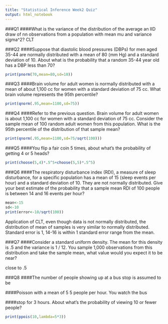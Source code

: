 ---
title: "Statistical Inference Week2 Quiz"
output: html_notebook
---

###Q1
####What is the variance of the distribution of the average an IID draw of nn observations from a population with mean mu and variance sigma^2?
CLT

###Q2
####Suppose that diastolic blood pressures (DBPs) for men aged 35-44 are normally distributed with a mean of 80 (mm Hg) and a standard deviation of 10. About what is the probability that a random 35-44 year old has a DBP less than 70?
```{r}
print(pnorm(70,mean=80,sd=10))
```

###Q3
####Brain volume for adult women is normally distributed with a mean of about 1,100 cc for women with a standard deviation of 75 cc. What brain volume represents the 95th percentile?
```{r}
print(qnorm(.95,mean=1100,sd=75))
```
###Q4
####Refer to the previous question. Brain volume for adult women is about 1,100 cc for women with a standard deviation of 75 cc. Consider the sample mean of 100 random adult women from this population. What is the 95th percentile of the distribution of that sample mean?
```{r}
print(qnorm(.95,mean=1100,sd=75/sqrt(100)))
```

###Q5
####You flip a fair coin 5 times, about what's the probability of getting 4 or 5 heads?
```{r}
print(choose(5,4)*.5^5+choose(5,5)*.5^5)
```

###Q6
####The respiratory disturbance index (RDI), a measure of sleep disturbance, for a specific population has a mean of 15 (sleep events per hour) and a standard deviation of 10. They are not normally distributed. Give your best estimate of the probability that a sample mean RDI of 100 people is between 14 and 16 events per hour?
```{r}
mean<-15
sd<-10
print(error<-10/sqrt(100))
```
Application of CLT, even though data is not normally distributed, the distribution of mean of samples is very similar to normally distributed. Standard error is 1, 14-16 is within 1 standard error range from the mean. 

###Q7
####Consider a standard uniform density. The mean for this density is .5 and the variance is 1 / 12. You sample 1,000 observations from this distribution and take the sample mean, what value would you expect it to be near?

close to .5

###Q8
####The number of people showing up at a bus stop is assumed to be

####Poisson with a mean of 5 5 people per hour. You watch the bus

####stop for 3 hours. About what's the probability of viewing 10 or fewer people?
```{r}
print(ppois(10,lambda=5*3))
```